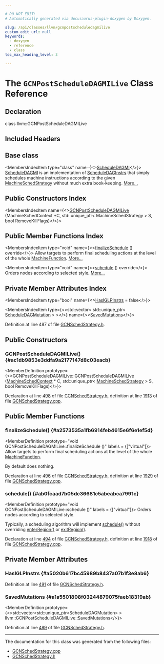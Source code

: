 ```yaml
---

# DO NOT EDIT!
# Automatically generated via docusaurus-plugin-doxygen by Doxygen.

slug: /api/classes/llvm/gcnpostscheduledagmilive
custom_edit_url: null
keywords:
  - doxygen
  - reference
  - class
toc_max_heading_level: 3

---
```





# The `GCNPostScheduleDAGMILive` Class Reference

<DoxygenPage pluginConfig={pluginConfig}>



## Declaration

<CodeBlock>class llvm::GCNPostScheduleDAGMILive</CodeBlock>

## Included Headers

<IncludesList>
<IncludesListItem
  filePath="Target/AMDGPU/GCNSchedStrategy.h"
  permalink="/docs/api/files/lib/lib/target/lib/target/amdgpu/gcnschedstrategy-h"
  isLocal="true" />
</IncludesList>

## Base class

<MembersIndex>

<MembersIndexItem
  type="class"
  name={<><a href="/docs/api/classes/llvm/scheduledagmi">ScheduleDAGMI</a></>}>
<a href="/docs/api/classes/llvm/scheduledagmi">ScheduleDAGMI</a> is an implementation of <a href="/docs/api/classes/llvm/scheduledaginstrs">ScheduleDAGInstrs</a> that simply schedules machine instructions according to the given <a href="/docs/api/classes/llvm/machineschedstrategy">MachineSchedStrategy</a> without much extra book-keeping. <a href="/docs/api/classes/llvm/scheduledagmi/#details">More...</a>
</MembersIndexItem>

</MembersIndex>

## Public Constructors Index

<MembersIndex>

<MembersIndexItem
  name={<><a href="#ac1db9853e3ddfa9a2177147d8c03eacb">GCNPostScheduleDAGMILive</a> (MachineSchedContext &#42;C, std::unique&#95;ptr&lt; MachineSchedStrategy &gt; S, bool RemoveKillFlags)</>}>
</MembersIndexItem>

</MembersIndex>

## Public Member Functions Index

<MembersIndex>

<MembersIndexItem
  type="void"
  name={<><a href="#a2573535a1fb6914feb4615e6f6e1ef5d">finalizeSchedule</a> () override</>}>
Allow targets to perform final scheduling actions at the level of the whole <a href="/docs/api/classes/llvm/machinefunction">MachineFunction</a>. <a href="#a2573535a1fb6914feb4615e6f6e1ef5d">More...</a>
</MembersIndexItem>

<MembersIndexItem
  type="void"
  name={<><a href="#ab0fcaad7b05dc36681c5abeabca7991c">schedule</a> () override</>}>
Orders nodes according to selected style. <a href="#ab0fcaad7b05dc36681c5abeabca7991c">More...</a>
</MembersIndexItem>

</MembersIndex>

## Private Member Attributes Index

<MembersIndex>

<MembersIndexItem
  type="bool"
  name={<><a href="#a5020b617bc45989b8437a07b1f3e8ab6">HasIGLPInstrs</a> = false</>}>
</MembersIndexItem>

<MembersIndexItem
  type={<>std::vector&lt; std::unique&#95;ptr&lt; <a href="/docs/api/classes/llvm/scheduledagmutation">ScheduleDAGMutation</a> &gt; &gt;</>}
  name={<><a href="#a1a5501808f03244879075faeb18319ab">SavedMutations</a></>}>
</MembersIndexItem>

</MembersIndex>


Definition at line 487 of file <a href="/docs/api/files/lib/lib/target/lib/target/amdgpu/gcnschedstrategy-h">GCNSchedStrategy.h</a>.

<SectionDefinition>

## Public Constructors

### GCNPostScheduleDAGMILive() {#ac1db9853e3ddfa9a2177147d8c03eacb}

<MemberDefinition
  prototype={<>GCNPostScheduleDAGMILive::GCNPostScheduleDAGMILive (<a href="/docs/api/structs/llvm/machineschedcontext">MachineSchedContext</a> &#42; C, std::unique&#95;ptr&lt; <a href="/docs/api/classes/llvm/machineschedstrategy">MachineSchedStrategy</a> &gt; S, bool RemoveKillFlags)</>}>

Declaration at line <a href="/docs/api/files/lib/lib/target/lib/target/amdgpu/gcnschedstrategy-h/#l00498">498</a> of file <a href="/docs/api/files/lib/lib/target/lib/target/amdgpu/gcnschedstrategy-h">GCNSchedStrategy.h</a>, definition at line <a href="/docs/api/files/lib/lib/target/lib/target/amdgpu/gcnschedstrategy-cpp/#l01913">1913</a> of file <a href="/docs/api/files/lib/lib/target/lib/target/amdgpu/gcnschedstrategy-cpp">GCNSchedStrategy.cpp</a>.
</MemberDefinition>

</SectionDefinition>

<SectionDefinition>

## Public Member Functions

### finalizeSchedule() {#a2573535a1fb6914feb4615e6f6e1ef5d}

<MemberDefinition
  prototype="void GCNPostScheduleDAGMILive::finalizeSchedule ()"
  labels = {["virtual"]}>
Allow targets to perform final scheduling actions at the level of the whole <a href="/docs/api/classes/llvm/machinefunction">MachineFunction</a>.

By default does nothing.

Declaration at line <a href="/docs/api/files/lib/lib/target/lib/target/amdgpu/gcnschedstrategy-h/#l00496">496</a> of file <a href="/docs/api/files/lib/lib/target/lib/target/amdgpu/gcnschedstrategy-h">GCNSchedStrategy.h</a>, definition at line <a href="/docs/api/files/lib/lib/target/lib/target/amdgpu/gcnschedstrategy-cpp/#l01929">1929</a> of file <a href="/docs/api/files/lib/lib/target/lib/target/amdgpu/gcnschedstrategy-cpp">GCNSchedStrategy.cpp</a>.
</MemberDefinition>

### schedule() {#ab0fcaad7b05dc36681c5abeabca7991c}

<MemberDefinition
  prototype="void GCNPostScheduleDAGMILive::schedule ()"
  labels = {["virtual"]}>
Orders nodes according to selected style.

Typically, a scheduling algorithm will implement <a href="#ab0fcaad7b05dc36681c5abeabca7991c">schedule()</a> without overriding <a href="/docs/api/classes/llvm/scheduledagmi/#a78e3672daf3301153eac2266dbc32885">enterRegion()</a> or <a href="/docs/api/classes/llvm/scheduledaginstrs/#abc5a5c32ac78a99ee2633dbbeec20397">exitRegion()</a>.

Declaration at line <a href="/docs/api/files/lib/lib/target/lib/target/amdgpu/gcnschedstrategy-h/#l00494">494</a> of file <a href="/docs/api/files/lib/lib/target/lib/target/amdgpu/gcnschedstrategy-h">GCNSchedStrategy.h</a>, definition at line <a href="/docs/api/files/lib/lib/target/lib/target/amdgpu/gcnschedstrategy-cpp/#l01918">1918</a> of file <a href="/docs/api/files/lib/lib/target/lib/target/amdgpu/gcnschedstrategy-cpp">GCNSchedStrategy.cpp</a>.
</MemberDefinition>

</SectionDefinition>

<SectionDefinition>

## Private Member Attributes

### HasIGLPInstrs {#a5020b617bc45989b8437a07b1f3e8ab6}

<MemberDefinition
  prototype="bool llvm::GCNPostScheduleDAGMILive::HasIGLPInstrs = false">

Definition at line <a href="/docs/api/files/lib/lib/target/lib/target/amdgpu/gcnschedstrategy-h/#l00491">491</a> of file <a href="/docs/api/files/lib/lib/target/lib/target/amdgpu/gcnschedstrategy-h">GCNSchedStrategy.h</a>.
</MemberDefinition>

### SavedMutations {#a1a5501808f03244879075faeb18319ab}

<MemberDefinition
  prototype={<>std::vector&lt;std::unique&#95;ptr&lt;ScheduleDAGMutation&gt; &gt; llvm::GCNPostScheduleDAGMILive::SavedMutations</>}>

Definition at line <a href="/docs/api/files/lib/lib/target/lib/target/amdgpu/gcnschedstrategy-h/#l00489">489</a> of file <a href="/docs/api/files/lib/lib/target/lib/target/amdgpu/gcnschedstrategy-h">GCNSchedStrategy.h</a>.
</MemberDefinition>

</SectionDefinition>

<hr/>

The documentation for this class was generated from the following files:

<ul>
<li><a href="/docs/api/files/lib/lib/target/lib/target/amdgpu/gcnschedstrategy-cpp">GCNSchedStrategy.cpp</a></li>
<li><a href="/docs/api/files/lib/lib/target/lib/target/amdgpu/gcnschedstrategy-h">GCNSchedStrategy.h</a></li>
</ul>

</DoxygenPage>
